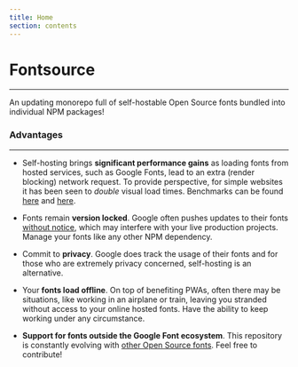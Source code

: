 ```yaml
---
title: Home
section: contents
---
```


# Fontsource

---

An updating monorepo full of self-hostable Open Source fonts bundled into individual NPM packages!

### Advantages

---

- Self-hosting brings **significant performance gains** as loading fonts from hosted services, such as Google Fonts, lead to an extra (render blocking) network request. To provide perspective, for simple websites it has been seen to _double_ visual load times.
  Benchmarks can be found [here](https://github.com/HTTPArchive/almanac.httparchive.org/pull/607) and [here](https://github.com/reactiflux/reactiflux.com/pull/21).

- Fonts remain **version locked**. Google often pushes updates to their fonts [without notice](https://github.com/google/fonts/issues/1307), which may interfere with your live production projects. Manage your fonts like any other NPM dependency.

- Commit to **privacy**. Google does track the usage of their fonts and for those who are extremely privacy concerned, self-hosting is an alternative.

- Your **fonts load offline**. On top of benefiting PWAs, often there may be situations, like working in an airplane or train, leaving you stranded without access to your online hosted fonts. Have the ability to keep working under any circumstance.

- **Support for fonts outside the Google Font ecosystem**. This repository is constantly evolving with [other Open Source fonts](https://github.com/fontsource/fontsource/blob/master/FONTLIST.md). Feel free to contribute!
